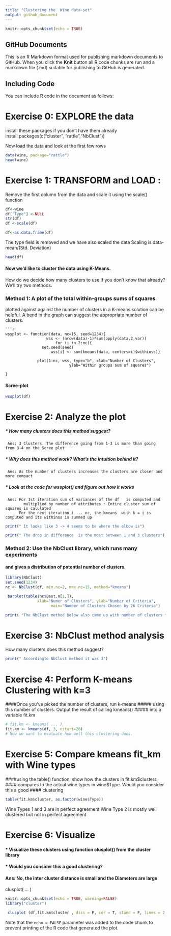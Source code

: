 ```yaml
---
title: "Clustering the  Wine data-set"
output: github_document
---
```


```r
knitr::opts_chunk$set(echo = TRUE)
```

## GitHub Documents

This is an R Markdown format used for publishing markdown documents to GitHub. When you click the **Knit** button all R code chunks are run and a markdown file (.md) suitable for publishing to GitHub is generated.

## Including Code

You can include R code in the document as follows:


# Exercise 0: EXPLORE the data 
install these packages if you don't have them already
install.packages(c("cluster", "rattle","NbClust"))



Now load the data and look at the first few rows
```r
data(wine, package="rattle")
head(wine)
```
# Exercise 1: TRANSFORM  and LOAD : 
Remove the first column from the data and scale it using the scale() function
```r
df<-wine
df["Type"] <-NULL
str(df)
df <-scale(df)

df<-as.data.frame(df)
```
The type field is removed and we have also scaled the data
Scaling is data-mean/(Std. Deviation)

```r
head(df)
```
#### Now we'd like to cluster the data using K-Means. 
 How do we decide how many clusters to use if you don't know that already?
 We'll try two methods.

### Method 1: A plot of the total within-groups sums of squares 
plotted against against the  number of clusters in a K-means solution can be helpful. 
A bend in the graph can suggest the appropriate number of clusters. 
```
```r
wssplot <- function(data, nc=15, seed=1234){
	              wss <- (nrow(data)-1)*sum(apply(data,2,var))
               	      for (i in 2:nc){
		        set.seed(seed)
	                wss[i] <- sum(kmeans(data, centers=i)$withinss)}
	                
		      plot(1:nc, wss, type="b", xlab="Number of Clusters",
	                        ylab="Within groups sum of squares")
		      
}
```
#### Scree-plot
```r
wssplot(df)
```


# Exercise 2: Analyze the plot
#####   * How many clusters does this method suggest?
     Ans: 3 Clusters. The difference going from 1-3 is more than going from 3-4 on the Scree plot
#####   * Why does this method work? What's the intuition behind it?
     Ans: As the number of clusters increases the clusters are closer and more compact
#####   * Look at the code for wssplot() and figure out how it works
     Ans: For 1st iteration sum of variances of the df   is computed and
            multiplied by number of attributes : Entire cluster sum of squares is calulated
          For the next iteration i ... nc, the kmeans  with k = i is computed and its withinss is summed up
```r
print(" It looks like 3 -> 4 seems to be where the elbow is") 

print(" The drop in difference  is the most between 1 and 3 clusters")
```

### Method 2: Use the NbClust library, which runs many experiments
#### and gives a distribution of potential number of clusters.
``` r

library(NbClust)
set.seed(1234)
nc <- NbClust(df, min.nc=2, max.nc=15, method="kmeans")
```
```r
 
 barplot(table(nc$Best.n[1,]),
	          xlab="Numer of Clusters", ylab="Number of Criteria",
		            main="Number of Clusters Chosen by 26 Criteria")

print( "The NbClust method below also came up with number of clusters to be 3")
```
#  Exercise 3: NbClust method analysis
How many clusters does this method suggest?
```r
print(" Accordingto NbClust method it was 3")
```

# Exercise 4: Perform K-means Clustering with k=3
####Once you've picked the number of clusters, run k-means 
##### using this number of clusters. Output the result of calling kmeans()
##### into a variable fit.km
``` r
# fit.km <- kmeans( ... )
fit.km <- kmeans(df, 3, nstart=20)
# Now we want to evaluate how well this clustering does.
```

# Exercise 5: Compare kmeans fit_km with Wine types
####using the table() function, show how the clusters in fit.km$clusters
#### compares to the actual wine types in wine$Type. Would you consider this a good
#### clustering 
```r
table(fit.km$cluster, as.factor(wine$Type))
```

  Wine Types 1 and 3 are in perfect agreement
  Wine Type 2 is mostly  well clustered but not  in perfect agreement

# Exercise 6: Visualize
#### * Visualize these clusters using  function clusplot() from the cluster library
#### * Would you consider this a good clustering?
####     Ans: No, the inter cluster distance is small and the Diameters are large
clusplot( ... )
 
```r
knitr::opts_chunk$set(echo = TRUE, warning=FALSE)
library("cluster")
```

```r
 clusplot (df,fit.km$cluster , diss = F, cor = T, stand = F, lines = 2, shade = F, color = F, labels = 0, plotchar = T, span = T)
```


 
 
 
 
 
 

Note that the `echo = FALSE` parameter was added to the code chunk to prevent printing of the R code that generated the plot.
